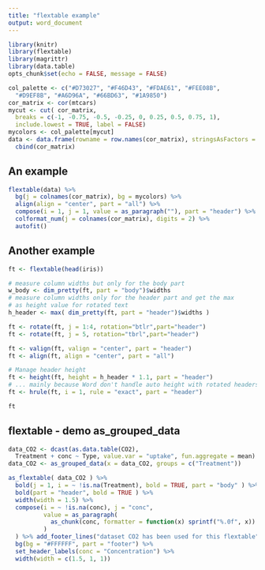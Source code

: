 ```yaml
---
title: "flextable example"
output: word_document
---
```


```r
library(knitr)
library(flextable)
library(magrittr)
library(data.table)
opts_chunk$set(echo = FALSE, message = FALSE)
```

```r
col_palette <- c("#D73027", "#F46D43", "#FDAE61", "#FEE08B", 
  "#D9EF8B", "#A6D96A", "#66BD63", "#1A9850")
cor_matrix <- cor(mtcars)
mycut <- cut( cor_matrix, 
  breaks = c(-1, -0.75, -0.5, -0.25, 0, 0.25, 0.5, 0.75, 1), 
  include.lowest = TRUE, label = FALSE)
mycolors <- col_palette[mycut]
data <- data.frame(rowname = row.names(cor_matrix), stringsAsFactors = FALSE) %>%
  cbind(cor_matrix)
```

## An example 

```r
flextable(data) %>%
  bg(j = colnames(cor_matrix), bg = mycolors) %>%
  align(align = "center", part = "all") %>%
  compose(i = 1, j = 1, value = as_paragraph(""), part = "header") %>% 
  colformat_num(j = colnames(cor_matrix), digits = 2) %>% 
  autofit()
```

## Another example 

```r
ft <- flextable(head(iris))

# measure column widths but only for the body part
w_body <- dim_pretty(ft, part = "body")$widths
# measure column widths only for the header part and get the max
# as height value for rotated text
h_header <- max( dim_pretty(ft, part = "header")$widths )

ft <- rotate(ft, j = 1:4, rotation="btlr",part="header")
ft <- rotate(ft, j = 5, rotation="tbrl",part="header")

ft <- valign(ft, valign = "center", part = "header")
ft <- align(ft, align = "center", part = "all")

# Manage header height
ft <- height(ft, height = h_header * 1.1, part = "header")
# ... mainly because Word don't handle auto height with rotated headers
ft <- hrule(ft, i = 1, rule = "exact", part = "header")

ft
```


## flextable - demo as_grouped_data

```r
data_CO2 <- dcast(as.data.table(CO2), 
  Treatment + conc ~ Type, value.var = "uptake", fun.aggregate = mean)
data_CO2 <- as_grouped_data(x = data_CO2, groups = c("Treatment"))

as_flextable( data_CO2 ) %>% 
  bold(j = 1, i = ~ !is.na(Treatment), bold = TRUE, part = "body" ) %>% 
  bold(part = "header", bold = TRUE ) %>% 
  width(width = 1.5) %>% 
  compose(i = ~ !is.na(conc), j = "conc", 
          value = as_paragraph(
            as_chunk(conc, formatter = function(x) sprintf("%.0f", x))
          )
  ) %>% add_footer_lines("dataset CO2 has been used for this flextable") %>% 
  bg(bg = "#FFFFFF", part = "footer") %>% 
  set_header_labels(conc = "Concentration") %>% 
  width(width = c(1.5, 1, 1)) 
```

